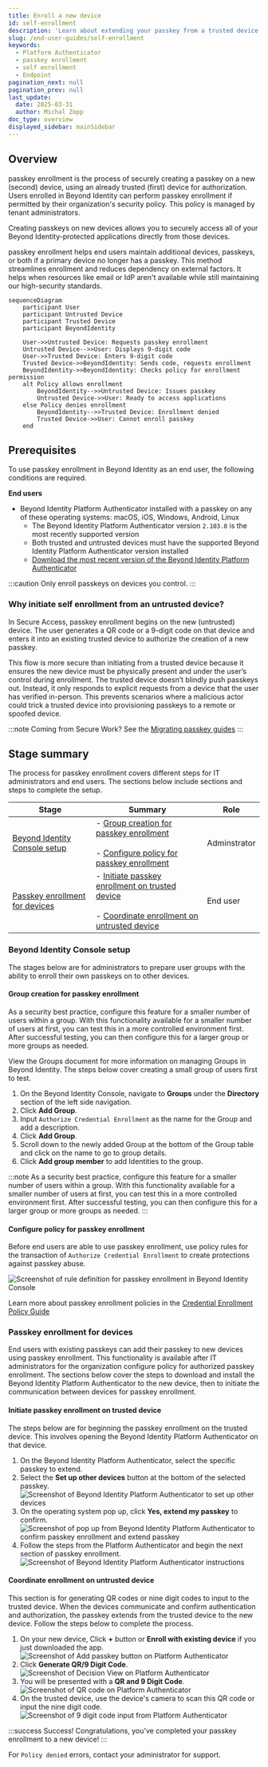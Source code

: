 ```yaml
---
title: Enroll a new device
id: self-enrollment
description: 'Learn about extending your passkey from a trusted device to a new device.'
slug: /end-user-guides/self-enrollment
keywords:
  - Platform Authenticator
  - passkey enrollment
  - self enrollment
  - Endpoint
pagination_next: null
pagination_prev: null
last_update:
  date: 2025-03-31
  author: Michal Zopp
doc_type: overview
displayed_sidebar: mainSidebar
---
```


## Overview

passkey enrollment is the process of securely creating a passkey on a new (second) device, using an already trusted (first) device for authorization. Users enrolled in Beyond Identity can perform passkey enrollment if permitted by their organization's security policy. This policy is managed by tenant administrators.

Creating passkeys on new devices allows you to securely access all of your Beyond Identity-protected applications directly from those devices.

passkey enrollment helps end users maintain additional devices, passkeys, or both if a primary device no longer has a passkey. This method streamlines enrollment and reduces dependency on external factors. It helps when resources like email or IdP aren't available while still maintaining our high-security standards. 

```mermaid
sequenceDiagram
    participant User
    participant Untrusted Device
    participant Trusted Device
    participant BeyondIdentity

    User->>Untrusted Device: Requests passkey enrollment
    Untrusted Device-->>User: Displays 9-digit code
    User->>Trusted Device: Enters 9-digit code
    Trusted Device->>BeyondIdentity: Sends code, requests enrollment
    BeyondIdentity->>BeyondIdentity: Checks policy for enrollment permission
    alt Policy allows enrollment
        BeyondIdentity-->>Untrusted Device: Issues passkey
        Untrusted Device->>User: Ready to access applications
    else Policy denies enrollment
        BeyondIdentity-->>Trusted Device: Enrollment denied
        Trusted Device->>User: Cannot enroll passkey
    end
```

## Prerequisites

To use passkey enrollment in Beyond Identity as an end user, the following conditions are required.

**End users**
- Beyond Identity Platform Authenticator installed with a passkey on any of these operating systems: macOS, iOS, Windows, Android, Linux
    - The Beyond Identity Platform Authenticator version `2.103.0` is the most recently supported version
    - Both trusted and untrusted devices must have the supported Beyond Identity Platform Authenticator version installed
    - [Download the most recent version of the Beyond Identity Platform Authenticator](https://app.byndid.com/downloads)

:::caution
Only enroll passkeys on devices you control.
:::

### Why initiate self enrollment from an untrusted device?

In Secure Access, passkey enrollment begins on the new (untrusted) device. The user generates a QR code or a 9-digit code on that device and enters it into an existing trusted device to authorize the creation of a new passkey.

This flow is more secure than initiating from a trusted device because it ensures the new device must be physically present and under the user’s control during enrollment. The trusted device doesn’t blindly push passkeys out. Instead, it only responds to explicit requests from a device that the user has verified in-person. This prevents scenarios where a malicious actor could trick a trusted device into provisioning passkeys to a remote or spoofed device.

:::note
Coming from Secure Work? See the [Migrating passkey guides](https://support.beyondidentity.com/hc/en-us/sections/6763268099863-Migrating-passkey)
:::

## Stage summary

The process for passkey enrollment covers different steps for IT administrators and end users. The sections below include sections and steps to complete the setup.

| Stage | Summary | Role |
| --- | --- | --- |
| [Beyond Identity Console setup](#beyond-identity-console-setup) | - [Group creation for passkey enrollment](#group-creation-for-passkey-enrollment)<br></br> - [Configure policy for passkey enrollment](#configure-policy-for-passkey-enrollment) | Adminstrator |
| [Passkey enrollment for devices](#passkey-enrollment-for-devices) | - [Initiate passkey enrollment on trusted device](#initiate-passkey-enrollment-on-trusted-device)<br></br> - [Coordinate enrollment on untrusted device](#coordinate-enrollment-on-untrusted-device) | End user |

### Beyond Identity Console setup

The stages below are for administrators to prepare user groups with the ability to enroll their own passkeys on to other devices.

#### Group creation for passkey enrollment

As a security best practice, configure this feature for a smaller number of users within a group. With this functionality available for a smaller number of users at first, you can test this in a more controlled environment first. After successful testing, you can then configure this for a larger group or more groups as needed.

View the Groups document for more information on managing Groups in Beyond Identity. The steps below cover creating a small group of users first to test.

1. On the Beyond Identity Console, navigate to **Groups** under the **Directory** section of the left side navigation.
1. Click **Add Group**.
1. Input `Authorize Credential Enrollment` as the name for the Group and add a description.
1. Click **Add Group**.
1. Scroll down to the newly added Group at the bottom of the Group table and click on the name to go to group details.
1. Click **Add group member** to add Identities to the group.

:::note
As a security best practice, configure this feature for a smaller number of users within a group. With this functionality available for a smaller number of users at first, you can test this in a more controlled environment first. After successful testing, you can then configure this for a larger group or more groups as needed.
:::

#### Configure policy for passkey enrollment

Before end users are able to use passkey enrollment, use policy rules for the transaction of `Authorize Credential Enrollment` to create protections against passkey abuse.

![Screenshot of rule definition for passkey enrollment in Beyond Identity Console](../images/self-enroll/rule-definition.png)

Learn more about passkey enrollment policies in the [Credential Enrollment Policy Guide](/docs/policy/credential-enrollment)

### Passkey enrollment for devices

End users with existing passkeys can add their passkey to new devices using passkey enrollment. This functionality is available after IT administrators for the organization configure policy for authorized passkey enrollment. The sections below cover the steps to download and install the Beyond Identity Platform Authenticator to the new device, then to initiate the communication between devices for passkey enrollment.

#### Initiate passkey enrollment on trusted device

The steps below are for beginning the passkey enrollment on the trusted device. This involves opening the Beyond Identity Platform Authenticator on that device.

1. On the Beyond Identity Platform Authenticator, select the specific passkey to extend.
1. Select the **Set up other devices** button at the bottom of the selected passkey.
![Screenshot of Beyond Identity Platform Authenticator to set up other devices](../images/self-enroll/set-up-other.png)
1. On the operating system pop up, click **Yes, extend my passkey** to confirm.
![Screenshot of pop up from Beyond Identity Platform Authenticator to confirm passkey enrollment and extend passkey](../images/self-enroll/cred-confirmation.png)
1. Follow the steps from the Platform Authenticator and begin the next section of passkey enrollment.
![Screenshot of Beyond Identity Platform Authenticator instructions](../images/self-enroll/new_instructions.png)

#### Coordinate enrollment on untrusted device

This section is for generating QR codes or nine digit codes to input to the trusted device. When the devices communicate and confirm authentication and authorization, the passkey extends from the trusted device to the new device. Follow the steps below to complete the process.

1. On your new device, Click **+** button or **Enroll with existing device** if you just downloaded the app.\
![Screenshot of Add passkey button on Platform Authenticator](../images/self-enroll/add_passkey_button.png)
1. Click **Generate QR/9 Digit Code**.\
![Screenshot of Decision View on Platform Authenticator](../images/self-enroll/decision_view_generate.png)
1. You will be presented with a **QR and 9 Digit Code**.\
![Screenshot of QR code on Platform Authenticator](../images/self-enroll/new_qr_code_add.png)
1. On the trusted device, use the device's camera to scan this QR code or input the nine digit code.\
![Screenshot of 9 digit code input from Platform Authenticator](../images/self-enroll/9-digit-code.png)

:::success
Success! Congratulations, you've completed your passkey enrollment to a new device!
:::

For `Policy denied` errors, contact your administrator for support.
